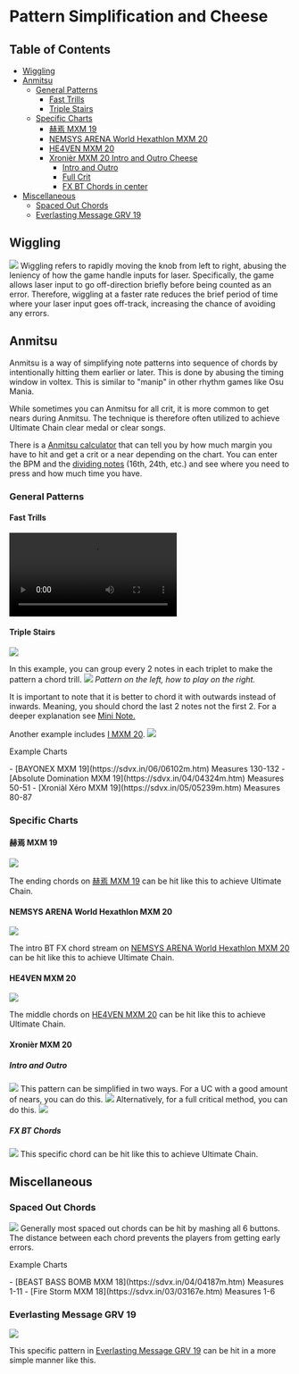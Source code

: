 
# Pattern Simplification and Cheese
## Table of Contents
- [Wiggling](#wiggling)
- [Anmitsu](#anmitsu)
  - [General Patterns](#general-patterns) 
    - [Fast Trills](#fast-trills)
    - [Triple Stairs](#triple-stairs)
  - [Specific Charts](#specific-charts)
    - [赫焉 MXM 19](#赫焉-mxm-19)
    - [NEMSYS ARENA World Hexathlon MXM 20](#nemsys-arena-world-hexathlon-mxm-20)
    - [HE4VEN MXM 20](#he4ven-mxm-20)
    - [Xronièr MXM 20 Intro and Outro Cheese](#xronièr-mxm-20)
      - [Intro and Outro](#intro-and-outro)
      - [Full Crit](#full-crit)
      - [FX BT Chords in center](#fx-bt-chords-in-center)
- [Miscellaneous](#miscellaneous)
  - [Spaced Out Chords](#spaced-out-chords)
  - [Everlasting Message GRV 19](#everlasting-message-grv-19)

## Wiggling
<Image src="/guides/specific-pattern-cheese/wiggleing.gif"/>
Wiggling refers to rapidly moving the knob from left to right, abusing the leniency of how the game handle inputs for laser. Specifically, the game allows laser input to go off-direction briefly before being counted as an error. Therefore, wiggling at a faster rate reduces the brief period of time where your laser input goes off-track, increasing the chance of avoiding any errors.

## Anmitsu 
Anmitsu is a way of simplifying note patterns into sequence of chords by intentionally hitting them earlier or later. This is done by abusing the timing window in voltex. This is similar to "manip" in other rhythm games like Osu Mania. 

While sometimes you can Anmitsu for all crit, it is more common to get nears during Anmitsu. The technique is therefore often utilized to achieve Ultimate Chain clear medal or clear songs.

There is a [Anmitsu calculator](https://kattrxvjxxde.github.io/an32_checker/)
that can tell you by how much margin you have to hit and get a crit or a near
depending on the chart. You can enter the BPM and the [dividing
notes](/en/terminology/termsandvocab#n-th-notes) (16th, 24th, etc.) and see where
you need to press and how much time you have.

### General Patterns

#### Fast Trills
<Video src="/guides/specific-pattern-cheese/fasttrills.mp4"
        vertical={true}
        size="max-w-md"
/>
Some fast [24th](/terminology/termsandvocab#n-th-notes) trills can be treated as 12th jacks.

#### Triple Stairs
<Image src="/guides/specific-pattern-cheese/triples.png"/>

In this example, you can group every 2 notes in each triplet to make the pattern a chord trill.
<Image src="/guides/specific-pattern-cheese/chordtriple.png"/>
<em className="flex justify-center">Pattern on the left, how to play on the right.</em>

It is important to note that it is better to chord it with outwards instead of inwards. Meaning, you should chord the last 2 notes not the first 2. For a deeper explanation see [Mini Note.](https://note.com/mini208/n/n3d77e9743e68)

Another example includes [I MXM 20](https://sdvx.in/04/04238m.htm).
<Image src="/guides/specific-pattern-cheese/Icheese.png"/>

<p className="text-lg font-bold">Example Charts</p>
- [BAYONEX MXM 19](https://sdvx.in/06/06102m.htm) Measures 130-132
- [Absolute Domination MXM 19](https://sdvx.in/04/04324m.htm) Measures 50-51
- [Xroniàl Xéro MXM 19](https://sdvx.in/05/05239m.htm) Measures 80-87

### Specific Charts

#### 赫焉 MXM 19
<Image src="/guides/specific-pattern-cheese/kakuen.png"/>

The ending chords on [赫焉 MXM 19](https://sdvx.in/06/06254m.htm) can be hit like this to achieve Ultimate Chain.

#### NEMSYS ARENA World Hexathlon MXM 20
<Image src="/guides/specific-pattern-cheese/hexathlon.png"/>

The intro BT FX chord stream on [NEMSYS ARENA World Hexathlon MXM 20](https://sdvx.in/06/06458m.htm) can be hit like this to achieve Ultimate Chain.

#### HE4VEN MXM 20
<Image src="/guides/specific-pattern-cheese/HE4VEN.png"/>

The middle chords on [HE4VEN MXM 20](https://sdvx.in/04/04052m.htm) can be hit like this to achieve Ultimate Chain.

#### Xronièr MXM 20 

##### Intro and Outro
<Image src="/guides/specific-pattern-cheese/xronier.png"/>
This pattern can be simplified in two ways. For a UC with a good amount of nears, you can do this.
<Image src="/guides/specific-pattern-cheese/xronier_uc_cheese.png"/>
Alternatively, for a full critical method, you can do this.
<Image src="/guides/specific-pattern-cheese/xronier_PUC_cheese.png"/>

##### FX BT Chords
<Image src="/guides/specific-pattern-cheese/xronierchords.png"/>
This specific chord can be hit like this to achieve Ultimate Chain.

## Miscellaneous

### Spaced Out Chords
<Image src="/guides/specific-pattern-cheese/space_chords.png"/>
Generally most spaced out chords can be hit by mashing all 6 buttons. The distance between each chord prevents the players from getting early errors.

<p className="text-lg font-bold">Example Charts</p>
- [BEAST BASS BOMB MXM 18](https://sdvx.in/04/04187m.htm) Measures 1-11
- [Fire Storm MXM 18](https://sdvx.in/03/03167e.htm) Measures 1-6

### Everlasting Message GRV 19
<Image src="/guides/specific-pattern-cheese/everlastingmessage_chord.png"/>

This specific pattern in [Everlasting Message GRV 19](https://sdvx.in/03/03075m.htm) can be hit in a more simple manner like this.
